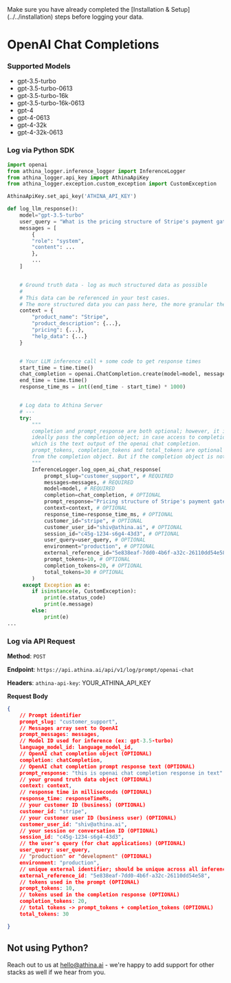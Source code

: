 
<Callout emoji="!!">
  Make sure you have already completed the [Installation &
  Setup](../../installation) steps before logging your data.
</Callout>

# OpenAI Chat Completions

### Supported Models

- gpt-3.5-turbo
- gpt-3.5-turbo-0613
- gpt-3.5-turbo-16k
- gpt-3.5-turbo-16k-0613
- gpt-4
- gpt-4-0613
- gpt-4-32k
- gpt-4-32k-0613

### Log via Python SDK

```python
import openai
from athina_logger.inference_logger import InferenceLogger
from athina_logger.api_key import AthinaApiKey
from athina_logger.exception.custom_exception import CustomException

AthinaApiKey.set_api_key('ATHINA_API_KEY')

def log_llm_response():
	model="gpt-3.5-turbo"
	user_query = "What is the pricing structure of Stripe's payment gateway?"
	messages = [
	    {
		"role": "system",
		"content": ...
	    },
	    ...
	]


	# Ground truth data - log as much structured data as possible
	#
	# This data can be referenced in your test cases.
	# The more structured data you can pass here, the more granular the tests we can write.
	context = {
		"product_name": "Stripe",
		"product_description": {...},
		"pricing": {...},
		"help_data": {...}
	}


	# Your LLM inference call + some code to get response times
	start_time = time.time()
	chat_completion = openai.ChatCompletion.create(model=model, messages=messages)
	end_time = time.time()
	response_time_ms = int((end_time - start_time) * 1000)


	# Log data to Athina Server
	# ---
	try:
		"""
		completion and prompt_response are both optional; however, it is expected atleast one of them is passed
		ideally pass the completion object; in case access to completion object is not possible, pass the prompt_response
		which is the text output of the openai chat completion.
		prompt_tokens, completion_tokens and total_tokens are optional fields. These fields are calculated on athina server's end_time
		from the completion object. But if the completion object is not passed, then these 3 token counts can be passed separately
		"""
		InferenceLogger.log_open_ai_chat_response(
			prompt_slug="customer_support", # REQUIRED
			messages=messages, # REQUIRED
			model=model, # REQUIRED
			completion=chat_completion, # OPTIONAL
			prompt_response="Pricing structure of Stripe's payment gateway is as follows..." # OPTIONAL
			context=context, # OPTIONAL
			response_time=response_time_ms, # OPTIONAL
			customer_id="stripe", # OPTIONAL
			customer_user_id="shiv@athina.ai", # OPTIONAL
			session_id="c45g-1234-s6g4-43d3", # OPTIONAL
			user_query=user_query, # OPTIONAL
			environment="production", # OPTIONAL
			external_reference_id="5e838eaf-7dd0-4b6f-a32c-26110dd54e58", # OPTIONAL; If passed, should be unique across all inference calls
			prompt_tokens=10, # OPTIONAL
			completion_tokens=20, # OPTIONAL
			total_tokens=30 # OPTIONAL
		)
	 except Exception as e:
        if isinstance(e, CustomException):
            print(e.status_code)
            print(e.message)
        else:
            print(e)
...
```

### Log via API Request

**Method**: `POST`

**Endpoint**: `https://api.athina.ai/api/v1/log/prompt/openai-chat`

**Headers**: `athina-api-key`: YOUR_ATHINA_API_KEY

**Request Body**

```json
{
    // Prompt identifier
    prompt_slug: "customer_support",
    // Messages array sent to OpenAI
    prompt_messages: messages,
    // Model ID used for inference (ex: gpt-3.5-turbo)
    language_model_id: language_model_id,
    // OpenAI chat completion object (OPTIONAL)
    completion: chatCompletion,
	// OpenAI chat completion prompt response text (OPTIONAL)
	prompt_response: "this is openai chat completion response in text"
    // your ground truth data object (OPTIONAL)
    context: context,
    // response time in milliseconds (OPTIONAL)
    response_time: responseTimeMs,
    // your customer ID (business) (OPTIONAL)
    customer_id: "stripe",
    // your customer user ID (business user) (OPTIONAL)
    customer_user_id: "shiv@athina.ai",
    // your session or conversation ID (OPTIONAL)
    session_id: "c45g-1234-s6g4-43d3",
    // the user's query (for chat applications) (OPTIONAL)
    user_query: user_query,
    // "production" or "development" (OPTIONAL)
    environment: "production",
	// unique external identifier; should be unique across all inference calls
	external_reference_id: "5e838eaf-7dd0-4b6f-a32c-26110dd54e58",
	// tokens used in the prompt (OPTIONAL)
	prompt_tokens: 10,
	// tokens used in the completion response (OPTIONAL)
	completion_tokens: 20,
	// total tokens -> prompt_tokens + completion_tokens (OPTIONAL)
	total_tokens: 30

}
```

## Not using Python?

Reach out to us at hello@athina.ai - we're happy to add support for other stacks as well if we hear from you.
